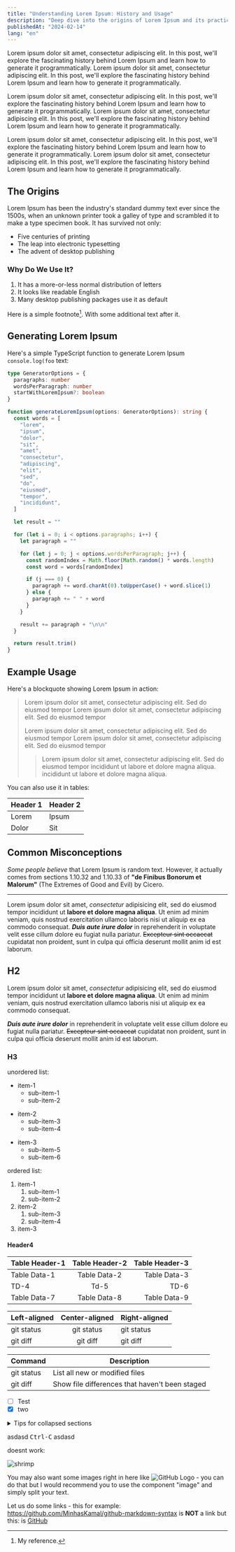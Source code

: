 ```yaml
---
title: "Understanding Lorem Ipsum: History and Usage"
description: "Deep dive into the origins of Lorem Ipsum and its practical applications"
publishedAt: "2024-02-14"
lang: "en"
---
```


<Lead>
  Lorem ipsum dolor sit amet, consectetur adipiscing elit. In this post, we'll
  explore the fascinating history behind Lorem Ipsum and learn how to generate
  it programmatically. Lorem ipsum dolor sit amet, consectetur adipiscing elit.
  In this post, we'll explore the fascinating history behind Lorem Ipsum and
  learn how to generate it programmatically.
</Lead>

Lorem ipsum dolor sit amet, consectetur adipiscing elit. In this post, we'll explore the fascinating history behind Lorem Ipsum and learn how to generate it programmatically. Lorem ipsum dolor sit amet, consectetur adipiscing elit. In this post, we'll explore the fascinating history behind Lorem Ipsum and learn how to generate it programmatically.

<Full>
  Lorem ipsum dolor sit amet, consectetur adipiscing elit. In this post, we'll
  explore the fascinating history behind Lorem Ipsum and learn how to generate
  it programmatically. Lorem ipsum dolor sit amet, consectetur adipiscing elit.
  In this post, we'll explore the fascinating history behind Lorem Ipsum and
  learn how to generate it programmatically.
</Full>

## The Origins

Lorem Ipsum has been the industry's standard dummy text ever since the 1500s, when an unknown printer took a galley of type and scrambled it to make a type specimen book. It has survived not only:

- Five centuries of printing
- The leap into electronic typesetting
- The advent of desktop publishing

### Why Do We Use It?

1. It has a more-or-less normal distribution of letters
2. It looks like readable English
3. Many desktop publishing packages use it as default

Here is a simple footnote[^1]. With some additional text after it.

[^1]: My reference.

## Generating Lorem Ipsum

Here's a simple TypeScript function to generate Lorem Ipsum `console.log(foo` text:

```ts
type GeneratorOptions = {
  paragraphs: number
  wordsPerParagraph: number
  startWithLoremIpsum?: boolean
}

function generateLoremIpsum(options: GeneratorOptions): string {
  const words = [
    "lorem",
    "ipsum",
    "dolor",
    "sit",
    "amet",
    "consectetur",
    "adipiscing",
    "elit",
    "sed",
    "do",
    "eiusmod",
    "tempor",
    "incididunt",
  ]

  let result = ""

  for (let i = 0; i < options.paragraphs; i++) {
    let paragraph = ""

    for (let j = 0; j < options.wordsPerParagraph; j++) {
      const randomIndex = Math.floor(Math.random() * words.length)
      const word = words[randomIndex]

      if (j === 0) {
        paragraph += word.charAt(0).toUpperCase() + word.slice(1)
      } else {
        paragraph += " " + word
      }
    }

    result += paragraph + "\n\n"
  }

  return result.trim()
}
```

## Example Usage

Here's a blockquote showing Lorem Ipsum in action:

> Lorem ipsum dolor sit amet, consectetur adipiscing elit. Sed do eiusmod tempor
> Lorem ipsum dolor sit amet, consectetur adipiscing elit. Sed do eiusmod tempor
>
> Lorem ipsum dolor sit amet, consectetur adipiscing elit. Sed do eiusmod tempor
> Lorem ipsum dolor sit amet, consectetur adipiscing elit. Sed do eiusmod tempor
>
> > Lorem ipsum dolor sit amet, consectetur adipiscing elit. Sed do eiusmod tempor
> > incididunt ut labore et dolore magna aliqua.
> > incididunt ut labore et dolore magna aliqua.

You can also use it in tables:

| Header 1 | Header 2 |
| -------- | -------- |
| Lorem    | Ipsum    |
| Dolor    | Sit      |

## Common Misconceptions

_Some people believe_ that Lorem Ipsum is random text. However, it actually comes
from sections 1.10.32 and 1.10.33 of **"de Finibus Bonorum et Malorum"** (The
Extremes of Good and Evil) by Cicero.

---

Lorem ipsum dolor sit amet, _consectetur_ adipisicing elit, sed do eiusmod
tempor incididunt ut **labore et dolore magna aliqua**. Ut enim ad minim veniam,
quis nostrud exercitation ullamco laboris nisi ut aliquip ex ea commodo
consequat. **_Duis aute irure dolor_** in reprehenderit in voluptate velit esse
cillum dolore eu fugiat nulla pariatur. ~~Excepteur sint occaecat~~ cupidatat non
proident, sunt in culpa qui officia deserunt mollit anim id est laborum.

## H2

Lorem ipsum dolor sit amet, _consectetur_ adipisicing elit, sed do eiusmod
tempor incididunt ut **labore et dolore magna aliqua**. Ut enim ad minim veniam,
quis nostrud exercitation ullamco laboris nisi ut aliquip ex ea commodo
consequat.

**_Duis aute irure dolor_** in reprehenderit in voluptate velit esse
cillum dolore eu fugiat nulla pariatur. ~~Excepteur sint occaecat~~ cupidatat non
proident, sunt in culpa qui officia deserunt mollit anim id est laborum.

### H3

unordered list:

- item-1
  - sub-item-1
  - sub-item-2

* item-2
  - sub-item-3
  - sub-item-4

- item-3
  - sub-item-5
  - sub-item-6

ordered list:

1. item-1
   1. sub-item-1
   2. sub-item-2
2. item-2
   1. sub-item-3
   2. sub-item-4
3. item-3

#### Header4

| Table Header-1 | Table Header-2 | Table Header-3 |
| :------------- | :------------: | -------------: |
| Table Data-1   |  Table Data-2  |   Table Data-3 |
| TD-4           |      Td-5      |           TD-6 |
| Table Data-7   |  Table Data-8  |   Table Data-9 |

| Left-aligned | Center-aligned | Right-aligned |
| :----------- | :------------: | :------------ |
| git status   |   git status   | git status    |
| git diff     |    git diff    | git diff      |

| Command    | Description                                    |
| ---------- | ---------------------------------------------- |
| git status | List all new or modified files                 |
| git diff   | Show file differences that haven't been staged |

- [ ] Test
- [x] two

<details>

<summary>Tips for collapsed sections</summary>

### You can add a header

You can add text within a collapsed section.

You can add an image or a code block, too.

```ruby
   puts "Hello World"
```

</details>

asdasd <kbd>Ctrl-C</kbd> asdasd

doesnt work:

<Image
  publicId="blog/potrait-shrimp-pond"
  alt="shrimp"
  full
  caption="lorem ipsum dolor sit amet"
/>

You may also want some images right in here like ![GitHub Logo](https://cloud.githubusercontent.com/assets/5456665/13322882/e74f6626-dc00-11e5-921d-f6d024a01eaa.png "GitHub") - you can do that but I would recommend you to use the component "image" and simply split your text.

Let us do some links - this for example: https://github.com/MinhasKamal/github-markdown-syntax is **NOT** a link but this: is [GitHub](https://github.com/MinhasKamal/github-markdown-syntax)
